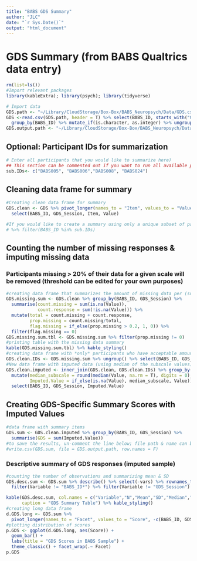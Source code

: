 ```yaml
---
title: "BABS GDS Summary"
author: "JLC"
date: "`r Sys.Date()`"
output: "html_document"
---
```


# GDS Summary (from BABS Qualtrics data entry)

```r
rm(list=ls())
#Import relevant packages
library(kableExtra); library(psych); library(tidyverse)

# Import data
GDS.path <- "~/Library/CloudStorage/Box-Box/BABS_Neuropsych/Data/GDS.csv"
GDS <-read.csv(GDS.path, header = T) %>% select(BABS_ID, starts_with("GDS")) %>%
  group_by(BABS_ID) %>% mutate_if(is.character, as.integer) %>% ungroup()
GDS.output.path <- "~/Library/CloudStorage/Box-Box/BABS_Neuropsych/Data/GDS_imputed_sum.csv"
```

## Optional: Participant IDs for summarization

```r
# Enter all participants that you would like to summarize here)
## This section can be commented out if you want to run all available participants
sub.IDs<- c("BABS005", "BABS006","BABS008", "BABS024")
```

## Cleaning data frame for summary

```r
#Creating clean data frame for summary
GDS.clean <- GDS %>% pivot_longer(names_to = "Item", values_to = "Value", -c(BABS_ID, GDS_Session)) %>%
  select(BABS_ID, GDS_Session, Item, Value)

#If you would like to create a summary using only a unique subset of participant IDs that you have supplied (in previous code chunk), you can simply add the following line of code to filter the raw data to the code above
# %>% filter(BABS_ID %in% sub.IDs)
```

## Counting the number of missing responses & imputing missing data
### Participants missing > 20% of their data for a given scale will be removed (threshold can be edited for your own purposes)

```r
#creating data frame that summarizes the amount of missing data per (sub)scale for each participant
GDS.missing.sum <- GDS.clean %>% group_by(BABS_ID, GDS_Session) %>%
  summarise(count.missing = sum(is.na(Value)),
            count.response = sum(!is.na(Value))) %>%
  mutate(total = count.missing + count.response,
         prop.missing = count.missing/total,
         flag.missing = if_else(prop.missing > 0.2, 1, 0)) %>%
  filter(flag.missing == 0)
GDS.missing.sum.tbl <- GDS.missing.sum %>% filter(prop.missing != 0)
#printing table with the missing data summary
kable(GDS.missing.sum.tbl) %>% kable_styling()
#creating data frame with *only* participants who have acceptable amounts of missing data (i.e., < 20% missing)
GDS.clean.IDs <- GDS.missing.sum %>% ungroup() %>% select(BABS_ID, GDS_Session) %>% group_by(BABS_ID, GDS_Session) %>% distinct()
#New data frame with imputed data (using median of the subscale values)
GDS.clean.imputed <- inner_join(GDS.clean, GDS.clean.IDs) %>% group_by(BABS_ID, GDS_Session) %>%
  mutate(median_subscale = round(median(Value, na.rm = T), digits = 0),
         Imputed.Value = if_else(is.na(Value), median_subscale, Value)) %>% ungroup() %>%
  select(BABS_ID, GDS_Session, Imputed.Value)
```

## Creating GDS-Specific Summary Scores with Imputed Values

```r
#data frame with summary items
GDS.sum <- GDS.clean.imputed %>% group_by(BABS_ID, GDS_Session) %>%
  summarise(GDS = sum(Imputed.Value))
#to save the results, un-comment the line below; file path & name can be adjusted in the first code chunk
#write.csv(GDS.sum, file = GDS.output.path, row.names = F)
```

### Descriptive summary of GDS responses (imputed sample)

```r
#counting the number of observations and summarizing mean & SD
GDS.desc.sum <- GDS.sum %>% describe() %>% select(-vars) %>% rownames_to_column(var = "Variable") %>%
  filter(Variable != "BABS_ID*") %>% filter(Variable != "GDS_Session")

kable(GDS.desc.sum, col.names = c("Variable","N","Mean","SD","Median","Trimmed Mean","Median Abs. Deviation","Min","Max","Range","Skew","Kurtosis","SE"),
      caption = "GDS Summary Table") %>% kable_styling()
#creating long data frame
d.GDS.long <- GDS.sum %>% 
  pivot_longer(names_to = "Facet", values_to = "Score", -c(BABS_ID, GDS_Session))
#plotting distribution of scores
p.GDS <- ggplot(d.GDS.long, aes(Score)) +
  geom_bar() + 
  labs(title = "GDS Scores in BABS Sample") +
  theme_classic() + facet_wrap(.~ Facet)
p.GDS
```
